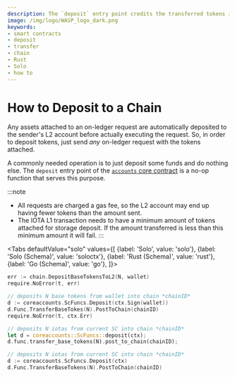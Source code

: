 ```yaml
---
description: The `deposit` entry point credits the transferred tokens into your on-chain account.
image: /img/logo/WASP_logo_dark.png
keywords:
- smart contracts
- deposit
- transfer
- chain
- Rust
- Solo
- how to
---
```



# How to Deposit to a Chain

Any assets attached to an on-ledger request are automatically deposited to the sender's L2 account before actually executing the request.
So, in order to deposit tokens, just send _any_ on-ledger request with the tokens attached.

A commonly needed operation is to just deposit some funds and do nothing else.
The `deposit` entry point of the [`accounts` core contract](../core_contracts/accounts) is a no-op function that serves this purpose.

:::note
* All requests are charged a gas fee, so the L2 account may end up having fewer tokens than the amount sent.
* The IOTA L1 transaction needs to have a minimum amount of tokens attached for
  storage deposit. If the amount transferred is less than this minimum amount
  it will fail.
:::

<Tabs
    defaultValue="solo"
    values={[
        {label: 'Solo', value: 'solo'},
        {label: 'Solo (Schema)', value: 'soloctx'},
        {label: 'Rust (Schema)', value: 'rust'},
        {label: 'Go (Schema)', value: 'go'},
    ]}>
<TabItem value="solo">

```go
err := chain.DepositBaseTokensToL2(N, wallet)
require.NoError(t, err)
```

</TabItem>
<TabItem value="soloctx">

```go
// deposits N base tokens from wallet into chain *chainID*
d := coreaccounts.ScFuncs.Deposit(ctx.Sign(wallet))
d.Func.TransferBaseTokes(N).PostToChain(chainID)
require.NoError(t, ctx.Err)
```

</TabItem>
<TabItem value="rust">

```rust
// deposits N iotas from current SC into chain *chainID*
let d = coreaccounts::ScFuncs::deposit(ctx);
d.func.transfer_base_tokens(N).post_to_chain(chainID);
```

</TabItem>
<TabItem value="go">

```go
// deposits N iotas from current SC into chain *chainID*
d := coreaccounts.ScFuncs.Deposit(ctx)
d.Func.TransferBaseTokens(N).PostToChain(chainID)
```

</TabItem>
</Tabs>
